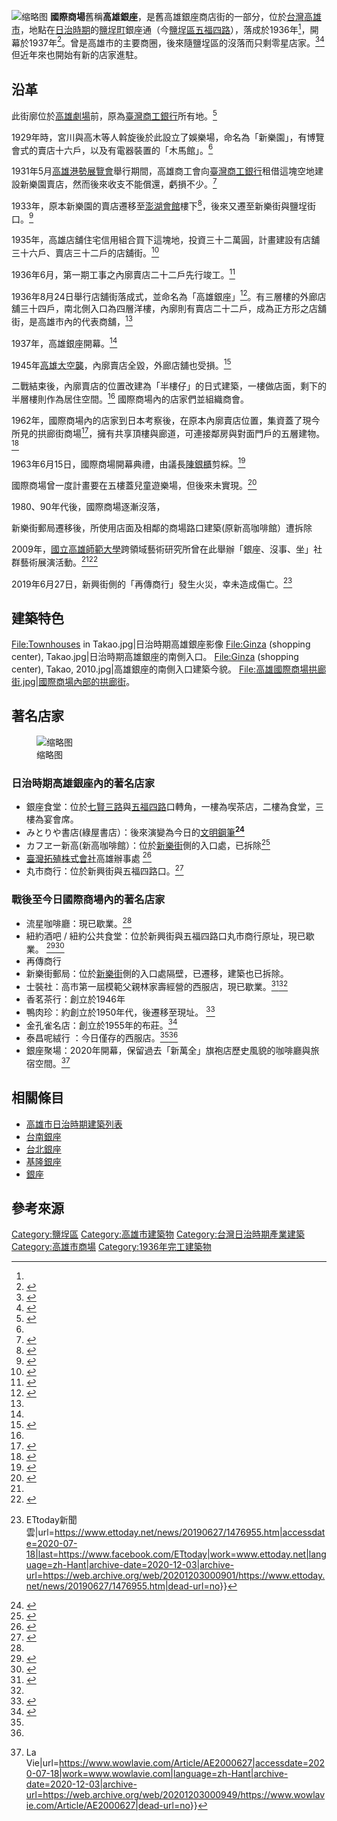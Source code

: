 [[File:Takao_Ginza.jpg|缩略图]]
'''國際商場'''舊稱'''高雄銀座'''，是舊高雄銀座商店街的一部分，位於[[台灣|台灣]][[高雄市|高雄市]]，地點在[[台灣日治時期|日治時期]]的[[鹽埕町|鹽埕町]]銀座通（今[[鹽埕區|鹽埕區]][[五福四路|五福四路]]），落成於1936年<ref name=":5" />，開幕於1937年<ref>{{cite web|title=連繫城市的動脈-五福路國際觀光大道|url=http://easy.sina.com.tw/scenic/article_contentid-1574.html|publisher=TTNEWS|accessdate=2011-01-26|archive-date=2019-11-30|archive-url=https://web.archive.org/web/20191130161904/https://easy.sina.com.tw/scenic/article_contentid-1574.html|dead-url=no}}</ref>。曾是高雄市的主要商圈，後來隨鹽埕區的沒落而只剩零星店家。<ref name=":6">{{Cite journal|title=銀座‧沒事‧坐　歲月遺忘在鹽埕|author=高雄市政府新聞局|url=https://kcginfo.kcg.gov.tw/Publish_Content.aspx?n=337EA9B16C7004DE&sms=E5C0F6A40A13E849&s=2FA7F7FC4807187A&chapt=4262&sort=1|journal=今日高雄|issue=61|doi=|others=|year=2010-01-13|volume=|page=|pmid=|access-date=2020-07-19|archive-date=2020-12-03|archive-url=https://web.archive.org/web/20201203000842/https://kcginfo.kcg.gov.tw/Publish_Content.aspx?n=337EA9B16C7004DE&sms=E5C0F6A40A13E849&s=2FA7F7FC4807187A&chapt=4262&sort=1|dead-url=no}}</ref><ref>{{cite web|title=銀座‧沒事‧坐　歲月遺忘在鹽埕|url=http://epublication.kcg.gov.tw/pictorial_short_content.asp?EPKey=3532|publisher=高雄市政府新聞局|accessdate=2011-01-26|date=2010-01-13}}{{dead link|date=2017年12月 |bot=InternetArchiveBot |fix-attempted=yes }}</ref> 但近年來也開始有新的店家進駐。

== 沿革 ==
此街廓位於[[高雄劇場|高雄劇場]]前，原為[[第一商業銀行|臺灣商工銀行]]所有地。<ref name=":2">{{Cite news|url=|title=空地を利用して　高雄に娛樂場計畫　賣店の中央に木馬館|author=|date=1929-05-18|work=臺灣日日新報|publisher=臺灣日日新報社|accessdate=|language=|format=}}</ref>

1929年時，宮川與高木等人斡旋後於此設立了娛樂場，命名為「新樂園」，有博覽會式的賣店十六戶，以及有電器裝置的「木馬館」。<ref name=":2" />

1931年5月[[高雄港勢展覽會|高雄港勢展覽會]]舉行期間，高雄商工會向[[第一商業銀行|臺灣商工銀行]]租借這塊空地建設新樂園賣店，然而後來收支不能償還，虧損不少。<ref>{{Cite news|url=|title=借地問題　高雄新樂園　與商銀紛紏|author=|date=1931-09-01|work=臺灣日日新報|publisher=臺灣日日新報社|accessdate=|language=|format=}}</ref>

1933年，原本新樂園的賣店遷移至[[澎湖會館|澎湖會館]]樓下<ref>{{Cite news|url=|title=高雄雜信／新樂園問題解決|author=|date=1933-01-22|work=臺灣日日新報|publisher=臺灣日日新報社|accessdate=|language=|format=}}</ref>，後來又遷至新樂街與鹽埕街口。<ref>{{Cite web|title=高雄市街計畫圖附屏東市地圖|url=http://gissrv4.sinica.edu.tw/gis/kaohsiung.aspx|accessdate=2020-07-18|author=|date=1937|format=|work=高雄市百年歷史地圖|publisher=|language=|archive-date=2021-01-18|archive-url=https://web.archive.org/web/20210118191535/http://gissrv4.sinica.edu.tw/gis/kaohsiung.aspx|dead-url=no}}</ref>

1935年，高雄店舖住宅信用組合買下這塊地，投資三十二萬圓，計畫建設有店舖三十六戶、賣店三十二戶的店舖街。<ref>{{Cite news|url=|title=高雄の樂園地に　店舖街を新設　組合で敷地を買收し|author=|date=1935-04-02|work=臺灣日日新報|publisher=臺灣日日新報社|accessdate=|language=|format=}}</ref>

1936年6月，第一期工事之內廓賣店二十二戶先行竣工。<ref name=":3">{{Cite news|url=|title=高雄樂園地跡建築店舖　一部竣工|author=|date=1936-06-24|work=臺灣日日新報|publisher=臺灣日日新報社|accessdate=|language=|format=}}</ref>

1936年8月24日舉行店舖街落成式，並命名為「高雄銀座」<ref name=":5">{{Cite news|url=|title=高雄元樂園地跡の店舖街竣功　今後高雄銀座と呼稱|author=|date=1936-08-23|work=臺灣日日新報|publisher=臺灣日日新報社|accessdate=|language=|format=}}</ref>。有三層樓的外廊店舖三十四戶，南北側入口為四層洋樓，內廓則有賣店二十二戶，成為正方形之店舖街，是高雄市內的代表商舖，<ref name=":3" />

1937年，高雄銀座開幕。<ref name=":6" />

1945年[[高雄大空襲|高雄大空襲]]，內廓賣店全毀，外廊店舖也受損。<ref>{{Cite web|title=中央研究院人社中心 地理資訊科學研究專題中心|url=http://gissrv1.sinica.edu.tw/NARA/bin/show.pl?client=NARA&image=Taiwan_sid/B03575/B03575_065.sid|accessdate=2020-07-18|author=|date=|format=|work=gissrv1.sinica.edu.tw|publisher=|language=|archive-date=2020-07-19|archive-url=https://web.archive.org/web/20200719171115/http://gissrv1.sinica.edu.tw/NARA/bin/show.pl?client=NARA&image=Taiwan_sid%2FB03575%2FB03575_065.sid|dead-url=no}}</ref>

二戰結束後，內廓賣店的位置改建為「半樓仔」的日式建築，一樓做店面，剩下的半層樓則作為居住空間。<ref name=":0" /> 國際商場內的店家們並組織商會。

1962年，國際商場內的店家到日本考察後，在原本內廓賣店位置，集資蓋了現今所見的拱廊街商場<ref name=":0">{{Cite web|title=二代西服職人接力守護鹽埕老商場|url=https://www.cmmedia.com.tw/home/articles/279|accessdate=2020-07-18|work=www.cmmedia.com.tw|archive-date=2020-12-03|archive-url=https://web.archive.org/web/20201203000838/https://www.cmmedia.com.tw/home/articles/279|dead-url=no}}</ref>，擁有共享頂樓與廊道，可連接鄰房與對面門戶的五層建物。<ref>{{Cite web|title=銀座 沒事 坐.....  展演事件紀錄閣|url=http://ginza1937.blogspot.com/|accessdate=2020-07-18|work=ginza1937.blogspot.com|language=zh-TW|archive-date=2020-12-03|archive-url=https://web.archive.org/web/20201203000843/http://ginza1937.blogspot.com/|dead-url=no}}</ref>

1963年6月15日，國際商場開幕典禮，由議長[[陳銀櫃|陳銀櫃]]剪綵。<ref>{{Cite web|title=文化部國家文化資料庫|url=http://nrch.culture.tw/view.aspx?keyword=%E9%99%B3%E9%8A%80%E6%AB%83&s=233924&id=0004505209&proj=MOC_IMD_001|accessdate=2020-07-18|work=nrch.culture.tw|archive-date=2020-12-03|archive-url=https://web.archive.org/web/20201203000852/http://nrch.culture.tw/view.aspx?keyword=%E9%99%B3%E9%8A%80%E6%AB%83&s=233924&id=0004505209&proj=MOC_IMD_001|dead-url=no}}</ref>

國際商場曾一度計畫要在五樓蓋兒童遊樂場，但後來未實現。<ref name=":4">{{Cite web|title=銀座 沒事 坐..... 展演事件紀錄閣: 訪談：泰昌呢絨西裝 張先生|url=http://ginza1937.blogspot.com/2009/11/blog-post.html|accessdate=2020-07-18|date=2009-11-02|last=銀座舊喚新|work=銀座 沒事 坐..... 展演事件紀錄閣|archive-date=2020-12-03|archive-url=https://web.archive.org/web/20201203000851/http://ginza1937.blogspot.com/2009/11/blog-post.html|dead-url=no}}</ref>

1980、90年代後，國際商場逐漸沒落，

新樂街郵局遷移後，所使用店面及相鄰的商場路口建築(原新高咖啡館）遭拆除

2009年，[[國立高雄師範大學|國立高雄師範大學]]跨領域藝術研究所曾在此舉辦「銀座、沒事、坐」社群藝術展演活動。<ref name=":6" /><ref name=":1">{{Cite web|title=銀座 沒事 坐..... 展演事件紀錄閣: 聯合報報導|url=https://ginza1937.blogspot.com/2009/12/blog-post_29.html|accessdate=2020-07-18|date=2009-12-29|last=銀座舊喚新|work=銀座 沒事 坐..... 展演事件紀錄閣|archive-date=2020-12-03|archive-url=https://web.archive.org/web/20201203000854/https://ginza1937.blogspot.com/2009/12/blog-post_29.html|dead-url=no}}</ref>

2019年6月27日，新興街側的「再傳商行」發生火災，幸未造成傷亡。<ref>{{Cite web|title=快訊／高雄鹽埕老商場暗夜火警 9民眾急疏散 {{!}} ETtoday新聞雲|url=https://www.ettoday.net/news/20190627/1476955.htm|accessdate=2020-07-18|last=https://www.facebook.com/ETtoday|work=www.ettoday.net|language=zh-Hant|archive-date=2020-12-03|archive-url=https://web.archive.org/web/20201203000901/https://www.ettoday.net/news/20190627/1476955.htm|dead-url=no}}</ref>

== 建築特色 ==

<gallery widths="200" heights="200">
File:Townhouses in Takao.jpg|日治時期高雄銀座影像
File:Ginza (shopping center), Takao.jpg|日治時期高雄銀座的南側入口。
File:Ginza (shopping center), Takao, 2010.jpg|高雄銀座的南側入口建築今貌。
File:高雄國際商場拱廊街.jpg|國際商場內部的拱廊街。
</gallery>

== 著名店家 ==
[[File:銀座食堂之廣告.jpg|缩略图]]

=== 日治時期高雄銀座內的著名店家 ===

* 銀座食堂：位於[[七賢路|七賢三路]]與[[五福路_(高雄市)|五福四路]]口轉角，一樓為喫茶店，二樓為食堂，三樓為宴會席。
* みとりや書店(綠屋書店）：後來演變為今日的[[文明鋼筆|文明鋼筆]]'''<ref name=":28">{{Cite book|title=地圖考古X城市偵探： 鹽埕身世|last=地圖考古X城市偵探讀書會|first=|publisher=中山大學、高市第一社大、高市史博館|year=2019|isbn=978-957-9014-82-3|location=高雄市|pages=14}}</ref>'''
* カフヱー新高(新高咖啡館）：位於[[新樂街|新樂街]]側的入口處，已拆除<ref>{{Cite book|chapter=|url=https://books.google.com.tw/books/about/%E8%BA%8D%E9%80%B2%E9%AB%98%E9%9B%84%E3%81%AE%E5%85%A8%E8%B2%8C.html?id=iNYjAAAAMAAJ&redir_esc=y&hl=zh-TW|publisher=成文出版社|date=1985|language=ja|last=中山馨|title=躍進高雄の全貌|first=|year=|isbn=|location=|pages=|access-date=2020-07-18|archive-date=2020-12-03|archive-url=https://web.archive.org/web/20201203000904/https://books.google.com.tw/books/about/%E8%BA%8D%E9%80%B2%E9%AB%98%E9%9B%84%E3%81%AE%E5%85%A8%E8%B2%8C.html?id=iNYjAAAAMAAJ&redir_esc=y&hl=zh-TW|dead-url=no}}</ref>
* [[臺灣拓殖株式會社|臺灣拓殖株式會社]]高雄辦事處 <ref>{{Cite book|title=臺灣拓殖株式會社事業概觀|last=|first=|publisher=臺灣拓殖株式會社|year=1940|isbn=|location=|pages=|url=http://photo.lib.ntu.edu.tw/pic/db/detail.jsp?dtd_id=32&id=8730&rownum=82&pk=seq&showlevel=2|others=臺灣舊照片資料庫|access-date=2020-07-18|archive-date=2020-12-03|archive-url=https://web.archive.org/web/20201203000912/http://photo.lib.ntu.edu.tw/pic/db/detail.jsp?dtd_id=32&id=8730&rownum=82&pk=seq&showlevel=2|dead-url=no}}</ref>
* 丸市商行：位於新興街與五福四路口。<ref>{{Cite book|title=看見老高雄|last=鄭德慶|first=|publisher=串門企業|year=2001|isbn=9789570299458|location=|pages=}}</ref>

=== 戰後至今日國際商場內的著名店家 ===

* 流星咖啡廳：現已歇業。<ref name=":0" />
* 紐約酒吧 / 紐約公共食堂：位於新興街與五福四路口丸市商行原址，現已歇業。 <ref>{{Cite book|title=港都酒吧街口述歷史|last=高雄市政府文獻會出版社編輯部|first=|publisher=高雄市政府文獻會|year=2007|isbn=|location=|pages=}}</ref><ref>{{Cite web|title=典藏查詢系統|url=http://collection.khm.gov.tw/detail.aspx?ID=17717|accessdate=2020-07-18|work=collection.khm.gov.tw|archive-date=2020-12-03|archive-url=https://web.archive.org/web/20201203001918/http://collection.khm.gov.tw/detail.aspx?ID=17717|dead-url=no}}</ref>
* 再傳商行
* 新樂街郵局：位於[[新樂街|新樂街]]側的入口處隔壁，已遷移，建築也已拆除。
* 士裝社：高市第一屆模範父親林家壽經營的西服店，現已歇業。<ref>{{Cite book|chapter=|url=https://books.google.com.tw/books?id=gY4pDwAAQBAJ&pg=PT84&lpg=PT84&dq=%E5%9C%8B%E9%9A%9B%E5%95%86%E5%A0%B4+%E5%A3%AB%E8%A3%9D%E7%A4%BE&source=bl&ots=iplrbV-Q15&sig=ACfU3U2QbqCuYdvfoNyzZdJ-E4vewlbuLQ&hl=zh-TW&sa=X&ved=2ahUKEwi6mqHyhNfqAhWNHqYKHagmBxMQ6AEwD3oECB0QAQ#v=onepage&q=%E5%9C%8B%E9%9A%9B%E5%95%86%E5%A0%B4%20%E5%A3%AB%E8%A3%9D%E7%A4%BE&f=false|publisher=無限出版|date=2014-10-01|isbn=978-986-91082-0-1|language=zh-TW|last=林佩穎|last2=李怡志|title=港都人生 鹽埕市井|first=|year=|location=|pages=|access-date=2020-07-18|archive-date=2020-12-03|archive-url=https://web.archive.org/web/20201203000934/https://books.google.com.tw/books?id=gY4pDwAAQBAJ&pg=PT84&lpg=PT84&dq=%E5%9C%8B%E9%9A%9B%E5%95%86%E5%A0%B4+%E5%A3%AB%E8%A3%9D%E7%A4%BE&source=bl&ots=iplrbV-Q15&sig=ACfU3U2QbqCuYdvfoNyzZdJ-E4vewlbuLQ&hl=zh-TW&sa=X&ved=2ahUKEwi6mqHyhNfqAhWNHqYKHagmBxMQ6AEwD3oECB0QAQ#v=onepage&q=%E5%9C%8B%E9%9A%9B%E5%95%86%E5%A0%B4%20%E5%A3%AB%E8%A3%9D%E7%A4%BE&f=false|dead-url=no}}</ref><ref name=":1" />
* 香茗茶行：創立於1946年
* 鴨肉珍：約創立於1950年代，後遷移至現址。 <ref>{{Cite web|title=高雄「鴨肉珍」分家爭起家厝 兄二審逆轉勝 - 社會 - 自由時報電子報|url=https://news.ltn.com.tw/news/society/breakingnews/2694079|accessdate=2020-07-18|date=2019-02-09|last=自由時報電子報|work=自由電子報|language=zh-TW|archive-date=2020-12-03|archive-url=https://web.archive.org/web/20201203000933/https://news.ltn.com.tw/news/society/breakingnews/2694079|dead-url=no}}</ref>
* 金孔雀名店：創立於1955年的布莊。<ref>{{Cite web|title=[鹽埕]鹽埕早時--金孔雀 - 三餘書店|url=https://www.takaobooks.tw/kaohsiung-story-info.asp?id=581|accessdate=2020-07-18|work=www.takaobooks.tw|archive-date=2020-12-03|archive-url=https://web.archive.org/web/20201203000954/https://www.takaobooks.tw/kaohsiung-story-info.asp?id=581|dead-url=no}}</ref>
* 泰昌呢絨行 ：今日僅存的西服店。<ref name=":0" /><ref name=":4" />
* 銀座聚場：2020年開幕，保留過去「新萬全」旗袍店歷史風貌的咖啡廳與旅宿空間。<ref>{{Cite web|title=高雄「銀座聚場」老屋咖啡旅宿！續寫鹽埕國際商場歷史風華的設計旅宿 {{!}} La Vie|url=https://www.wowlavie.com/Article/AE2000627|accessdate=2020-07-18|work=www.wowlavie.com|language=zh-Hant|archive-date=2020-12-03|archive-url=https://web.archive.org/web/20201203000949/https://www.wowlavie.com/Article/AE2000627|dead-url=no}}</ref>
{{commonscat|Takao Ginza}}

== 相關條目 ==
*[[高雄市日治時期建築列表|高雄市日治時期建築列表]]
*[[末廣町_(臺南市)|台南銀座]]
*[[榮町_(臺北市)|台北銀座]]
*[[義重町|基隆銀座]]
*[[銀座|銀座]]

== 參考來源 ==
{{reflist|2}}

{{coord|display=title|22.624956|N|120.281059|E}}

[[Category:鹽埕區|Category:鹽埕區]]
[[Category:高雄市建築物|Category:高雄市建築物]]
[[Category:台灣日治時期產業建築|Category:台灣日治時期產業建築]]
[[Category:高雄市商場|Category:高雄市商場]]
[[Category:1936年完工建築物|Category:1936年完工建築物]]